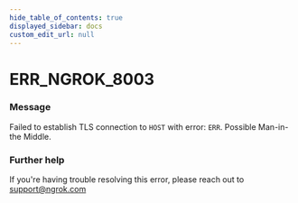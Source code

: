 ```yaml
---
hide_table_of_contents: true
displayed_sidebar: docs
custom_edit_url: null
---
```



# ERR_NGROK_8003

### Message

Failed to establish TLS connection to `HOST` with error: `ERR`. Possible Man-in-the Middle.

### Further help

If you're having trouble resolving this error, please reach out to [support@ngrok.com](mailto:support@ngrok.com?subject=Help%20with%20ERR_NGROK_8003)

<ErrorDetails error="err_ngrok_8003" />
